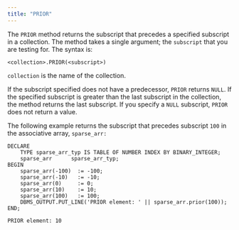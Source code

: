 ```yaml
---
title: "PRIOR"
---
```


<div id="prior" class="registered_link"></div>

The `PRIOR` method returns the subscript that precedes a specified subscript in a collection. The method takes a single argument; the `subscript` that you are testing for. The syntax is:

```text
<collection>.PRIOR(<subscript>)
```

`collection` is the name of the collection.

If the subscript specified does not have a predecessor, `PRIOR` returns `NULL`. If the specified subscript is greater than the last subscript in the collection, the method returns the last subscript. If you specify a `NULL` subscript, `PRIOR` does not return a value.

The following example returns the subscript that precedes subscript `100` in the associative array, `sparse_arr:`

```text
DECLARE
    TYPE sparse_arr_typ IS TABLE OF NUMBER INDEX BY BINARY_INTEGER;
    sparse_arr      sparse_arr_typ;
BEGIN
    sparse_arr(-100)  := -100;
    sparse_arr(-10)   := -10;
    sparse_arr(0)     := 0;
    sparse_arr(10)    := 10;
    sparse_arr(100)   := 100;
    DBMS_OUTPUT.PUT_LINE('PRIOR element: ' || sparse_arr.prior(100));
END;

PRIOR element: 10
```
